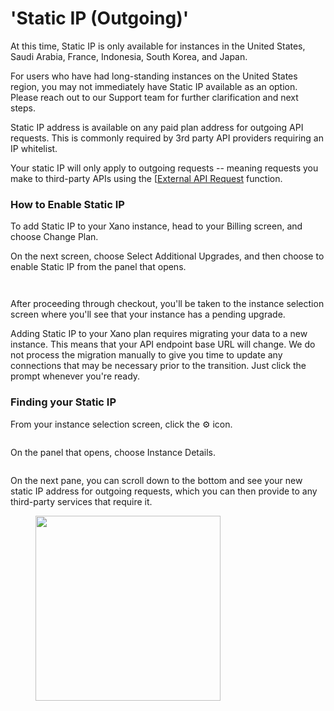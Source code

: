 # 'Static IP (Outgoing)'

<Info>

At this time, Static IP is only available for instances in the United States, Saudi Arabia, France, Indonesia, South Korea, and Japan.

For users who have had long-standing instances on the United States region, you may not immediately have Static IP available as an option. Please reach out to our Support team for further clarification and next steps.

</Info>

Static IP address is available on any paid plan address for outgoing API requests. This is commonly required by 3rd party API providers requiring an IP whitelist.

Your static IP will only apply to outgoing requests -- meaning requests you make to third-party APIs using the [[External API Request](../../the-function-stack/functions/apis-and-lambdas/external-api-request.mdx) function.

### How to Enable Static IP

To add Static IP to your Xano instance, head to your Billing screen, and choose Change Plan.

On the next screen, choose Select Additional Upgrades, and then choose to enable Static IP from the panel that opens.

<figure><img src="../..//assets/CleanShot 2023-08-21 at 17.09.40.png" alt="" /><figcaption></figcaption></figure>

<figure><img src="../..//assets/CleanShot 2023-08-21 at 17.10.37.png" alt="" /><figcaption></figcaption></figure>

After proceeding through checkout, you'll be taken to the instance selection screen where you'll see that your instance has a pending upgrade.

Adding Static IP to your Xano plan requires migrating your data to a new instance. This means that your API endpoint base URL will change. We do not process the migration manually to give you time to update any connections that may be necessary prior to the transition. Just click the prompt whenever you're ready.

### Finding your Static IP

From your instance selection screen, click the ⚙️ icon.

<figure><img src="../..//assets/CleanShot 2023-08-21 at 17.16.13.png" alt="" /><figcaption></figcaption></figure>

On the panel that opens, choose Instance Details.

<figure><img src="../..//assets/CleanShot 2023-08-21 at 17.17.40.png" alt="" /><figcaption></figcaption></figure>

On the next pane, you can scroll down to the bottom and see your new static IP address for outgoing requests, which you can then provide to any third-party services that require it.

<figure><img src="../..//assets/CleanShot 2023-08-21 at 17.18.36.png" alt="" width="296" /><figcaption></figcaption></figure>